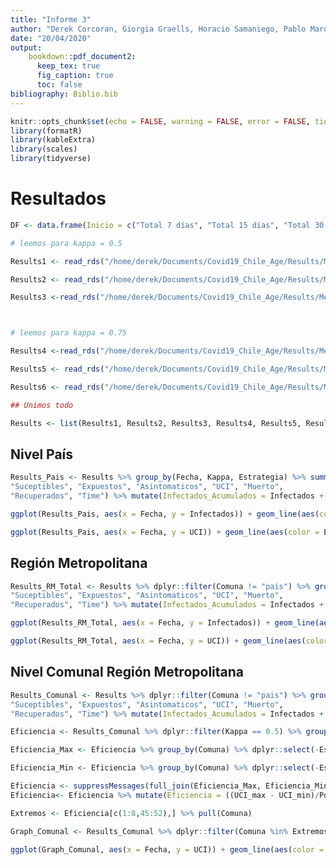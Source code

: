 ```yaml
---
title: "Informe 3"
author: "Derek Corcoran, Giorgia Graells, Horacio Samaniego, Pablo Marquet"
date: "20/04/2020"
output:
    bookdown::pdf_document2:
      keep_tex: true
      fig_caption: true
      toc: false
bibliography: Biblio.bib
---
```


```r
knitr::opts_chunk$set(echo = FALSE, warning = FALSE, error = FALSE, tidy = TRUE, tidy.opts = list(blank = FALSE, width.cutoff = 60))
library(formatR)
library(kableExtra)
library(scales)
library(tidyverse)
```



# Resultados

```r

DF <- data.frame(Inicio = c("Total 7 días", "Total 15 días", "Total 30 días"), Fecha = c(lubridate::dmy("20/04/2020")+ 7, lubridate::dmy("20/04/2020")+ 15,lubridate::dmy("20/04/2020")+ 30))

# leemos para kappa = 0.5

Results1 <- read_rds("/home/derek/Documents/Covid19_Chile_Age/Results/Metropolitana/Results_2020_04_15_K_0_5_Total_7_Metropolitana.rds") %>% mutate(Kappa = as.character(0.5), Estrategia = "Total 7 días")

Results2 <- read_rds("/home/derek/Documents/Covid19_Chile_Age/Results/Metropolitana/Results_2020_04_15_K_0_5_Total_15_Metropolitana.rds") %>% mutate(Kappa = as.character(0.5), Estrategia = "Total 15 días")

Results3 <-read_rds("/home/derek/Documents/Covid19_Chile_Age/Results/Metropolitana/Results_2020_04_15_K_0_5_Total_30_Metropolitana.rds") %>% mutate(Kappa = as.character(0.5), Estrategia = "Total 30 días")



# leemos para kappa = 0.75

Results4 <-read_rds("/home/derek/Documents/Covid19_Chile_Age/Results/Metropolitana/Results_2020_04_15_K_0_75_Total_7_Metropolitana.rds") %>% mutate(Kappa = as.character(0.75), Estrategia = "Total 7 días")

Results5 <- read_rds("/home/derek/Documents/Covid19_Chile_Age/Results/Metropolitana/Results_2020_04_15_K_0_75_Total_15_Metropolitana.rds") %>% mutate(Kappa = as.character(0.75), Estrategia = "Total 15 días")

Results6 <- read_rds("/home/derek/Documents/Covid19_Chile_Age/Results/Metropolitana/Results_2020_04_15_K_0_75_Total_30_Metropolitana.rds") %>% mutate(Kappa = as.character(0.75), Estrategia = "Total 30 días")

## Unimos todo

Results <- list(Results1, Results2, Results3, Results4, Results5, Results6) %>% purrr::reduce(bind_rows)
```

## Nivel País

```r
Results_Pais <- Results %>% group_by(Fecha, Kappa, Estrategia) %>% summarise_if(is.numeric, sum) %>% dplyr::select("Fecha", "Kappa", "Estrategia", "Poblacion", "Infectados", 
"Suceptibles", "Expuestos", "Asintomaticos", "UCI", "Muerto", 
"Recuperados", "Time") %>% mutate(Infectados_Acumulados = Infectados + UCI + Muerto + Recuperados) %>% ungroup()
```


```r
ggplot(Results_Pais, aes(x = Fecha, y = Infectados)) + geom_line(aes(color = Estrategia)) + facet_grid(rows = vars(Kappa)) + theme_bw() + scale_y_continuous(labels = comma)  + geom_vline(xintercept = lubridate::dmy("20/04/2020"), lty = 2) + annotate("text", x = lubridate::dmy("19/04/2020"), y = 1000000, label = "Inicio cuarentena", angle = 90) + geom_vline(data = DF, aes (xintercept = Fecha, color = Inicio), lty = 2, show.legend = F) 
```

```r
ggplot(Results_Pais, aes(x = Fecha, y = UCI)) + geom_line(aes(color = Estrategia)) + facet_grid(rows = vars(Kappa)) + theme_bw() + scale_y_continuous(labels = comma) + geom_vline(xintercept = lubridate::dmy("20/04/2020"), lty = 2) + annotate("text", x = lubridate::dmy("19/04/2020"), y = 150000, label = "Inicio cuarentena", angle = 90) + geom_vline(data = DF, aes (xintercept = Fecha, color = Inicio), lty = 2, show.legend = F) 
```

## Región Metropolitana

```r
Results_RM_Total <- Results %>% dplyr::filter(Comuna != "pais") %>% group_by(Fecha, Kappa, Estrategia) %>% summarise_if(is.numeric, sum) %>% dplyr::select("Fecha", "Kappa", "Estrategia", "Poblacion", "Infectados", 
"Suceptibles", "Expuestos", "Asintomaticos", "UCI", "Muerto", 
"Recuperados", "Time") %>% mutate(Infectados_Acumulados = Infectados + UCI + Muerto + Recuperados) %>% ungroup()
```


```r
ggplot(Results_RM_Total, aes(x = Fecha, y = Infectados)) + geom_line(aes(color = Estrategia)) + facet_grid(rows = vars(Kappa)) + theme_bw() + scale_y_continuous(labels = comma) + geom_vline(xintercept = lubridate::dmy("20/04/2020"), lty = 2) + annotate("text", x = lubridate::dmy("19/04/2020"), y = 500000, label = "Inicio cuarentena", angle = 90) + geom_vline(data = DF, aes (xintercept = Fecha, color = Inicio), lty = 2, show.legend = F) 
```

```r
ggplot(Results_RM_Total, aes(x = Fecha, y = UCI)) + geom_line(aes(color = Estrategia)) + facet_grid(rows = vars(Kappa)) + theme_bw() + scale_y_continuous(labels = comma)
```

## Nivel Comunal Región Metropolitana

```r
Results_Comunal <- Results %>% dplyr::filter(Comuna != "pais") %>% group_by(Fecha, Kappa, Estrategia, Comuna) %>% summarise_if(is.numeric, sum) %>% dplyr::select("Fecha", "Comuna", "Kappa", "Estrategia", "Poblacion", "Infectados", 
"Suceptibles", "Expuestos", "Asintomaticos", "UCI", "Muerto", 
"Recuperados", "Time") %>% mutate(Infectados_Acumulados = Infectados + UCI + Muerto + Recuperados) %>% ungroup()
```


```r
Eficiencia <- Results_Comunal %>% dplyr::filter(Kappa == 0.5) %>% group_by(Estrategia, Comuna) %>% dplyr::filter(UCI == max(UCI)) %>% dplyr::select(Estrategia, Comuna, UCI, Fecha, Poblacion) %>% ungroup() %>% group_by(Comuna) %>% dplyr::filter(UCI == max(UCI) | UCI == min(UCI)) %>% ungroup() %>% dplyr::select(-Fecha)

Eficiencia_Max <- Eficiencia %>% group_by(Comuna) %>% dplyr::select(-Estrategia) %>% dplyr::filter(UCI == max(UCI)) %>% rename(UCI_max = UCI) %>% ungroup()

Eficiencia_Min <- Eficiencia %>% group_by(Comuna) %>% dplyr::select(-Estrategia) %>% dplyr::filter(UCI == min(UCI)) %>% rename(UCI_min = UCI) %>% ungroup()

Eficiencia <- suppressMessages(full_join(Eficiencia_Max, Eficiencia_Min))
Eficiencia<- Eficiencia %>% mutate(Eficiencia = ((UCI_max - UCI_min)/Poblacion)*100000) %>% arrange(desc(Eficiencia))

Extremos <- Eficiencia[c(1:8,45:52),] %>% pull(Comuna)
```



```r
Graph_Comunal <- Results_Comunal %>% dplyr::filter(Comuna %in% Extremos, Kappa == 0.5)

ggplot(Graph_Comunal, aes(x = Fecha, y = UCI)) + geom_line(aes(color = Estrategia)) + facet_wrap(~Comuna, scales = "free_y") + theme_bw() + scale_y_continuous(labels = comma)
```


